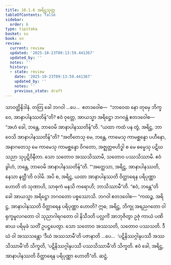 ```yaml
---
title: 10.1.6 အရိဋ္ဌသုတ္တ
tableOfContents: false
sidebar:
  order: 6
type: tipitaka
basket: su
book: sn
review:
  current: review
  updated: '2025-10-23T09:13:59.441367'
  updated_by: ''
  notes: ''
  history:
  - state: review
    date: '2025-10-23T09:13:59.441367'
    updated_by: ''
    notes: ''
    previous_state: draft
---
```



<ReviewStatus review={frontmatter.review} showDetails={true} />

<HypothesisAnnotation frontmatter={frontmatter} />

<DynamicBreadcrumb />

<Division number="982" book="sn" e="ch" v="18" p="428">

<Paragraph number="1661" book="sn">
သာဝတ္ထိနိဒါနံ. တတြ ခေါ ဘဂဝါ …ပေ…  ဧတဒဝေါစ—  “ဘာဝေထ နော တုမှေ ဘိက္ခဝေ, အာနာပါနဿတိန်”တိ? ဧဝံ ဝုတ္တေ, အာယသ္မာ အရိဋ္ဌော ဘဂဝန္တံ ဧတဒဝေါစ—  “အဟံ ခေါ, ဘန္တေ, ဘာဝေမိ အာနာပါနဿတိန်”တိ. “ယထာ ကထံ ပန တွံ, အရိဋ္ဌ, ဘာဝေသိ အာနာပါနဿတိန်”တိ? “အတီတေသု မေ, ဘန္တေ, ကာမေသု ကာမစ္ဆန္ဒော ပဟီနော, အနာဂတေသု မေ ကာမေသု ကာမစ္ဆန္ဒော ဝိဂတော, အဇ္ဈတ္တဗဟိဒ္ဓါ စ မေ ဓမ္မေသု ပဋိဃသညာ သုပ္ပဋိဝိနီတာ. သော သတောဝ အဿသိဿာမိ, သတောဝ ပဿသိဿာမိ. ဧဝံ ခွါဟံ, ဘန္တေ, ဘာဝေမိ အာနာပါနဿတိန်”တိ.
</Paragraph>

<Paragraph number="1662" book="sn">
“‘အတ္ထေသာ, အရိဋ္ဌ, အာနာပါနဿတိ, နေသာ နတ္ထီ’တိ ဝဒါမိ. အပိ စ, အရိဋ္ဌ, ယထာ အာနာပါနဿတိ ဝိတ္ထာရေန ပရိပုဏ္ဏာ ဟောတိ တံ သုဏာဟိ, သာဓုကံ မနသိ ကရောဟိ; ဘာသိဿာမီ”တိ. “ဧဝံ, ဘန္တေ”တိ ခေါ အာယသ္မာ အရိဋ္ဌော ဘဂဝတော ပစ္စဿောသိ. ဘဂဝါ ဧတဒဝေါစ—
</Paragraph>

<Paragraph number="1663" book="sn">
“ကထဉ္စ, အရိဋ္ဌ, အာနာပါနဿတိ ဝိတ္ထာရေန ပရိပုဏ္ဏာ ဟောတိ? ဣဓ, အရိဋ္ဌ, ဘိက္ခု အရညဂတော ဝါ ရုက္ခမူလဂတော ဝါ သုညာဂါရဂတော ဝါ နိသီဒတိ ပလ္လင်္ကံ အာဘုဇိတွာ ဥဇုံ ကာယံ ပဏိဓာယ ပရိမုခံ သတိံ ဥပဋ္ဌပေတွာ. သော သတောဝ အဿသတိ, သတောဝ ပဿသတိ. ဒီဃံ ဝါ အဿသန္တော ‘ဒီဃံ အဿသာမီ’တိ ပဇာနာတိ …ပေ…  ‘ပဋိနိဿဂ္ဂါနုပဿီ အဿသိဿာမီ’တိ သိက္ခတိ, ‘ပဋိနိဿဂ္ဂါနုပဿီ ပဿသိဿာမီ’တိ သိက္ခတိ. ဧဝံ ခေါ, အရိဋ္ဌ, အာနာပါနဿတိ ဝိတ္ထာရေန ပရိပုဏ္ဏာ ဟောတီ”တိ.

</Paragraph>
</Division>

<Paragraph number="1664" type="center" book="sn">
ဆဋ္ဌံ.
</Paragraph>